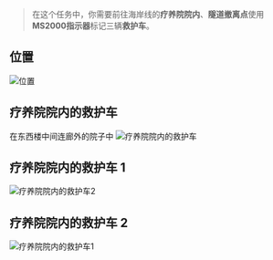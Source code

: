 > 在这个任务中，你需要前往海岸线的**疗养院院内**、**隧道撤离点**使用**MS2000指示器**标记三辆**救护车**。

## 位置

![位置](/tarkov/images/guides/health-care-privacy-part-1/21b5deda-f250-48f1-96ac-74885e0ac334.webp "位置")

## 疗养院院内的救护车

在东西楼中间连廊外的院子中
![疗养院院内的救护车](/tarkov/images/guides/health-care-privacy-part-1/8dccf488-0d46-4609-aca4-5809325f479c.webp "疗养院院内的救护车")

## 疗养院院内的救护车 1

![疗养院院内的救护车2](/tarkov/images/guides/health-care-privacy-part-1/ea11a367-706b-4877-9413-58c21cc36d07.webp "疗养院院内的救护车1")

## 疗养院院内的救护车 2

![疗养院院内的救护车1](/tarkov/images/guides/health-care-privacy-part-1/a355cc56-1776-4541-af0e-5b5d9eb76edd.webp "疗养院院内的救护车2")
